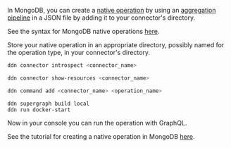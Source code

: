 In MongoDB, you can create a [native operation](/reference/connectors/mongodb/native-operations/index.mdx) by using an
[aggregation pipeline](https://www.mongodb.com/docs/manual/core/aggregation-pipeline/) in a JSON file by adding it to
your connector's directory.

See the syntax for MongoDB native operations [here](/reference/connectors/mongodb/native-operations/syntax.mdx).

Store your native operation in an appropriate directory, possibly named for the operation type, in your connector's
directory.

```sh title="Introspect your MongoDB instance:"
ddn connector introspect <connector_name>
```

```sh title="Show the found resources:"
ddn connector show-resources <connector_name>
```

```sh title="Then, add your model:"
ddn command add <connector_name> <operation_name>
```

```title="Build and serve your supergraph API:"
ddn supergraph build local
ddn run docker-start
```

Now in your console you can run the operation with GraphQL.

See the tutorial for creating a native operation in MongoDB [here](#via-native-operation-tutorials).
